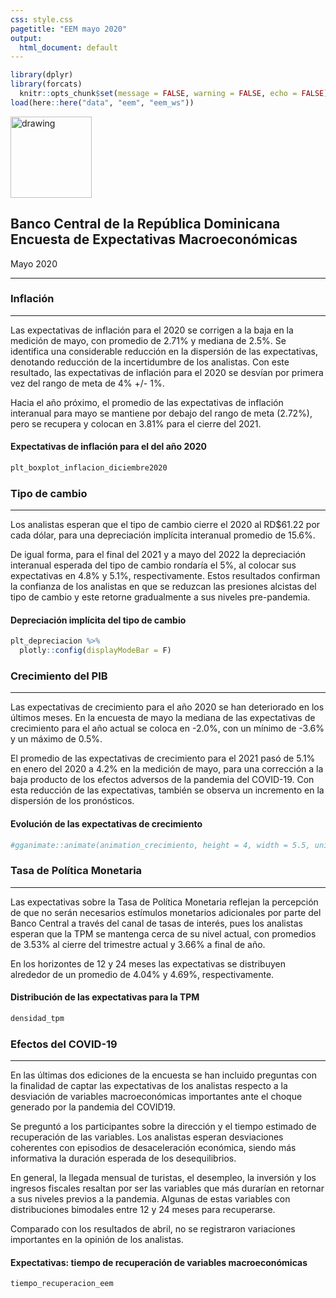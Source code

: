 ---
css: style.css
pagetitle: "EEM mayo 2020"
output:
  html_document: default
---


```{r config, include=FALSE}
library(dplyr)
library(forcats)
  knitr::opts_chunk$set(message = FALSE, warning = FALSE, echo = FALSE)
load(here::here("data", "eem", "eem_ws"))
```


<!-- Header del documento -->
<div class = "header">

  <div class="imagen">
  <img src="img/bcrd_squared.png" alt="drawing" width="130" style="display:inline-block"/>
  </div>
  
  <div class="title">
  <h2>Banco Central de la República Dominicana<br>
Encuesta de Expectativas Macroeconómicas</h2>
<span>Mayo 2020</span>
  </div>
  
</div>
<hr class="head-ruler">


<!-- Inflación -->

### Inflación
***

<div class="inflacion-container">
<!-- Redancción -->
<div class="left">
Las expectativas de inflación para el 2020 se corrigen a la baja en la medición de mayo, con promedio de 2.71% y mediana de 2.5%. Se identifica una considerable reducción en la dispersión de las expectativas, denotando reducción de la incertidumbre de los analistas. Con este resultado, las expectativas de inflación para el 2020 se desvían por primera vez del rango de meta de 4% +/- 1%.

Hacia el año próximo, el promedio de las expectativas de inflación interanual para mayo se mantiene por debajo del rango de meta (2.72%), pero se recupera y colocan en 3.81% para el cierre del 2021.
</div>

<div class="right">
#### Expectativas de inflación para el del año 2020
```{r plt_inflacion_diciembre, fig.width=5.5, fig.height=3.8}
plt_boxplot_inflacion_diciembre2020
```
</div>
</div>

### Tipo de cambio
***

<div class="tc-container">
<div class="left">
Los analistas esperan que el tipo de cambio cierre el 2020 al RD$61.22 por cada dólar, para una depreciación implícita interanual promedio de 15.6%. 

De igual forma, para el final del 2021 y a mayo del 2022 la depreciación interanual esperada del tipo de cambio rondaría el 5%, al colocar sus expectativas en 4.8% y 5.1%, respectivamente. Estos resultados confirman la confianza de los analistas en que se reduzcan las presiones alcistas del tipo de cambio y este retorne gradualmente a sus niveles pre-pandemia.
</div>

<div class="right">
#### Depreciación implícita del tipo de cambio
```{r plt_depreciacion, fig.width=5.5, fig.height=3.8}
plt_depreciacion %>% 
  plotly::config(displayModeBar = F) 
```
</div>
</div>


### Crecimiento del PIB
***
<div class="pib-container">
<div class="left">
Las expectativas de crecimiento para el año 2020 se han deteriorado en los últimos meses. En la encuesta de mayo la mediana de las expectativas de crecimiento para el año actual se coloca en -2.0%, con un mínimo de -3.6% y un máximo de 0.5%. 

El promedio de las expectativas de crecimiento para el 2021 pasó de 5.1% en enero del 2020 a 4.2% en la medición de mayo, para una corrección a la baja producto de los efectos adversos de la pandemia del COVID-19. Con esta reducción de las expectativas, también se observa un incremento en la dispersión de los pronósticos.


</div>

<div class="right">
#### Evolución de las expectativas de crecimiento 
```{r animation_pib, fig.width=5.5, fig.height=3.8}
#gganimate::animate(animation_crecimiento, height = 4, width = 5.5, units = "in", res = 120)
```
</div>
</div>

### Tasa de Política Monetaria
***

<div class="pib-container">
<div class="left">

Las expectativas sobre la Tasa de Política Monetaria reflejan la percepción de que no serán necesarios estímulos monetarios adicionales por parte del Banco Central a través del canal de tasas de interés, pues los analistas esperan que la TPM se mantenga cerca de su nivel actual, con promedios de 3.53% al cierre del trimestre actual y 3.66% a final de año. 

En los horizontes de 12 y 24 meses las expectativas se distribuyen alrededor de un promedio de 4.04% y 4.69%, respectivamente. 

</div>

<div class="right">
#### Distribución de las expectativas para la TPM
```{r desidad_tpm, fig.width=5.5, fig.height=3.8}
densidad_tpm
```

</div>
</div>

### Efectos del COVID-19
***

<div class="covid-container">
<div class="left">

En las últimas dos ediciones de la encuesta se han incluido preguntas con la finalidad de captar las expectativas de los analistas respecto a la desviación de variables macroeconómicas importantes ante el choque generado por la pandemia del COVID19.

Se preguntó a los participantes sobre la dirección y el tiempo estimado de recuperación de las variables. Los analistas esperan desviaciones coherentes con episodios de desaceleración económica, siendo más informativa la duración esperada de los desequilibrios.

En general, la llegada mensual de turistas, el desempleo, la inversión y los ingresos fiscales resaltan por ser las variables que más durarían en retornar a sus niveles previos a la pandemia. Algunas de estas variables con distribuciones bimodales entre 12 y 24 meses para recuperarse.

Comparado con los resultados de abril, no se registraron variaciones importantes en la opinión de los analistas.

</div>

<div class="right">
#### Expectativas: tiempo de recuperación de variables macroeconómicas
```{r covid, fig.width=5.5, fig.height=7}
tiempo_recuperacion_eem
```
</div>
</div>


